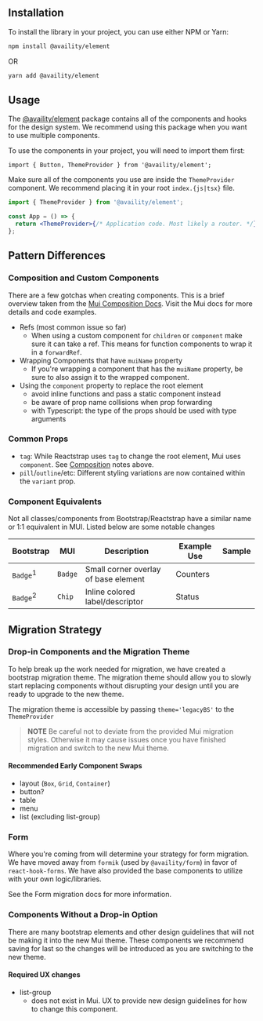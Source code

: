 
<Meta title="BS4 Migration/Getting Started" />

## Installation

To install the library in your project, you can use either NPM or Yarn:

```sh
npm install @availity/element
```

OR

```sh
yarn add @availity/element
```

## Usage

The [@availity/element](https://availity.github.io/element/?path=/docs/element--docs) package contains all of the components and hooks for the design system. We recommend using this package when you want to use multiple components.

To use the components in your project, you will need to import them first:

```tsx
import { Button, ThemeProvider } from '@availity/element';
```

Make sure all of the components you use are inside the `ThemeProvider` component. We recommend placing it in your root `index.{js|tsx}` file.

```jsx
import { ThemeProvider } from '@availity/element';

const App = () => {
  return <ThemeProvider>{/* Application code. Most likely a router. */}</ThemeProvider>;
};
```

## Pattern Differences

### Composition and Custom Components

There are a few gotchas when creating components. This is a brief overview taken from the [Mui Composition Docs](https://mui.com/material-ui/guides/composition). Visit the Mui docs for more details and code examples.

- Refs (most common issue so far)
  - When using a custom component for `children` or `component` make sure it can take a ref. This means for function components to wrap it in a `forwardRef`.
- Wrapping Components that have `muiName` property
  - If you're wrapping a component that has the `muiName` property, be sure to also assign it to the wrapped component.
- Using the `component` property to replace the root element
  - avoid inline functions and pass a static component instead
  - be aware of prop name collisions when prop forwarding
  - with Typescript: the type of the props should be used with type arguments

### Common Props

- `tag`: While Reactstrap uses `tag` to change the root element, Mui uses `component`. See [Composition](#composition-and-custom-components) notes above.
- `pill`/`outline`/etc: Different styling variations are now contained within the `variant` prop.

### Component Equivalents

Not all classes/components from Bootstrap/Reactstrap have a similar name or 1:1 equivalent in MUI. Listed below are some notable changes

| Bootstrap           | MUI     | Description                          | Example Use |                                                          Sample                                                           |
| ------------------- | ------- | ------------------------------------ | ----------- | :-----------------------------------------------------------------------------------------------------------------------: |
| `Badge`<sup>1</sup> | `Badge` | Small corner overlay of base element | Counters    | <ThemeProvider><Badge color="primary" badgeContent='5' variant="dot"><MailIcon fontSize="large"/></Badge></ThemeProvider> |
| `Badge`<sup>2</sup> | `Chip`  | Inline colored label/descriptor      | Status      |                   <ThemeProvider><Chip color="warning" label="Pending" size="small" /></ThemeProvider>                    |

## Migration Strategy

### Drop-in Components and the Migration Theme

To help break up the work needed for migration, we have created a bootstrap migration theme. The migration theme should allow you to slowly start replacing components without disrupting your design until you are ready to upgrade to the new theme.

The migration theme is accessible by passing `theme='legacyBS'` to the `ThemeProvider`

> **NOTE**
> Be careful not to deviate from the provided Mui migration styles. Otherwise it may cause issues once you have finished migration and switch to the new Mui theme.

#### Recommended Early Component Swaps

- layout (`Box`, `Grid`, `Container`)
- button?
- table
- menu
- list (excluding list-group)

### Form

Where you're coming from will determine your strategy for form migration. We have moved away from `formik` (used by `@availity/form`) in favor of `react-hook-forms`. We have also provided the base components to utilize with your own logic/libraries.

See the Form migration docs for more information.

### Components Without a Drop-in Option

There are many bootstrap elements and other design guidelines that will not be making it into the new Mui theme. These components we recommend saving for last so the changes will be introduced as you are switching to the new theme.

#### Required UX changes

- list-group
  - does not exist in Mui. UX to provide new design guidelines for how to change this component.
